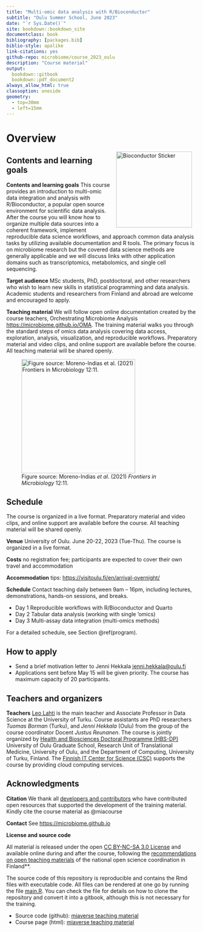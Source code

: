 ```yaml
--- 
title: "Multi-omic data analysis with R/Bioconductor"
subtitle: "Oulu Summer School, June 2023"
date: "`r Sys.Date()`"
site: bookdown::bookdown_site
documentclass: book
bibliography: [packages.bib]
biblio-style: apalike
link-citations: yes
github-repo: microbiome/course_2023_oulu
description: "Course material"
output:
  bookdown::gitbook
  bookdown::pdf_document2
always_allow_html: true  
classoption: oneside
geometry:
  - top=30mm
  - left=15mm
---
```




# Overview

<!--<a href="https://bioconductor.org"><img src="`r rebook::BiocSticker('animated')`" width="200" alt="Bioconductor Sticker" align="right" style="margin: 0 1em 0 1em" /></a>-->

<a href="https://bioconductor.org"><img src="bioconductor_logo_rgb.jpg" width="200" alt="Bioconductor Sticker" align="right" style="margin: 0 1em 0 1em" /></a>


## Contents and learning goals

::: {.grid}

::: {.g-col-8}
**Contents and learning goals** This course provides an introduction to multi-omic data integration and analysis with R/Bioconductor, a popular open source environment for scientific data analysis. After the course you will know how to organize multiple data sources into a coherent framework, implement reproducible data science workflows, and approach common data analysis tasks by utilizing available documentation and R tools. The primary focus is on microbiome research but the covered data science methods are generally applicable and we will discuss links with other application domains such as transcriptomics, metabolomics, and single cell sequencing. 

**Target audience** MSc students, PhD, postdoctoral, and other researchers who wish to learn new skills in statistical programming and data analysis. Academic students and researchers from Finland and abroad are welcome and encouraged to apply.

**Teaching material** We will follow open online documentation created by the course teachers, Orchestrating Microbiome Analysis [https://microbiome.github.io/OMA](https://microbiome.github.io/OMA). The training material walks you through the standard steps of omics data analysis covering data access, exploration, analysis, visualization, and reproducible workflows. Preparatory material and video clips, and online support are available before the course. All teaching material will be shared openly.
:::

::: {.g-col-3}
![Figure source: Moreno-Indias _et al_. (2021) _Frontiers in Microbiology_ 12:11. ](fig.png){fig-align="center" width="300"}
:::

:::


## Schedule 

The course is organized in a live format. Preparatory material and video clips, and online support are available before the course. All teaching material will be shared openly.

**Venue** University of Oulu. June 20-22, 2023 (Tue-Thu). The course is organized in a live format. 

**Costs** no registration fee; participants are expected to cover
  their own travel and accommodation

**Accommodation** tips: <https://visitoulu.fi/en/arrival-overnight/>

**Schedule** Contact teaching daily between 9am -- 16pm, including lectures, demonstrations, hands-on sessions, and breaks. 

 * Day 1 Reproducible workflows with R/Bioconductor and Quarto 
 * Day 2 Tabular data analysis (working with single 'omics) 
 * Day 3 Multi-assay data integration (multi-omics methods)

For a detailed schedule, see Section \@ref(program).

## How to apply

-   Send a brief motivation letter to Jenni Hekkala [jenni.hekkala\@oulu.fi](mailto:jenni.hekkala@oulu.fi){.email}
-   Applications sent before May 15 will be given priority. The course has maximum capacity of 20 participants. 


## Teachers and organizers

**Teachers** [Leo Lahti](https://datascience.utu.fi) is the main teacher and Associate Professor in Data Science at the University of Turku. Course assistants are PhD researchers *Tuomas Borman* (Turku), and *Jenni Hekkala* (Oulu) from the group of the course coordinator Docent *Justus Reunanen*. The course is jointly organized by [Health and Biosciences Doctoral Programme (HBS-DP)](https://www.oulu.fi/en/research/graduate-school/organisation-and-contact-information-uniogs/health-and-biosciences-doctoral-programme) University of Oulu Graduate School, Research Unit of Translational Medicine, University of Oulu, and the Department of Computing, University of Turku, Finland. The [Finnish IT Center for Science (CSC)](https://csc.fi/) supports the course by providing cloud computing services.



## Acknowledgments

**Citation** We thank all [developers and contributors](https://microbiome.github.io) who have contributed open resources that supported the development of the training material. Kindly cite the course material as @miacourse 

**Contact** See [https://microbiome.github.io](https://microbiome.github.io)

**License and source code**

All material is released under the open [CC BY-NC-SA 3.0 License](LICENSE) and available online during and after the course, following the [recommendations on open teaching materials](https://avointiede.fi/fi/linjaukset-ja-aineistot/kotimaiset-linjaukset/oppimisen-ja-oppimateriaalien-avoimuuden-linjaus) of the national open science coordination in Finland**.

The source code of this repository is reproducible and contains
the Rmd files with executable code. All files can be rendered at one
go by running the file [main.R](main.R). You can check the file for
details on how to clone the repository and convert it into a gitbook,
although this is not necessary for the training.

- Source code (github): [miaverse teaching material](https://github.com/microbiome/course_2023_oulu)
- Course page (html): [miaverse teaching material](https://microbiome.github.io/course_2023_oulu/)

